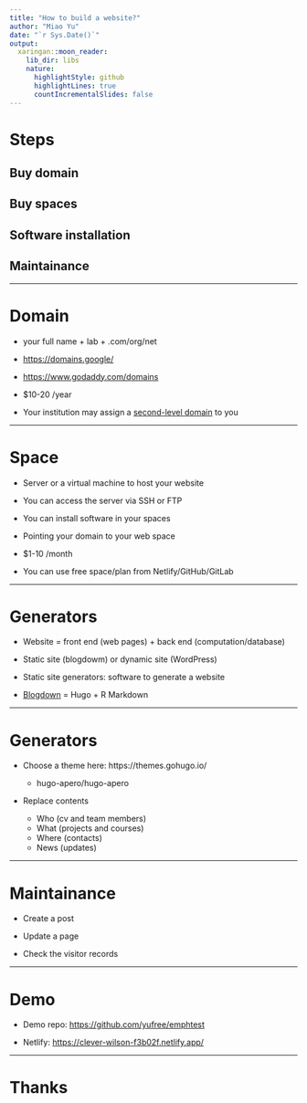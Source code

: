 ```yaml
---
title: "How to build a website?"
author: "Miao Yu"
date: "`r Sys.Date()`"
output:
  xaringan::moon_reader:
    lib_dir: libs
    nature:
      highlightStyle: github
      highlightLines: true
      countIncrementalSlides: false
---
```


# Steps

## Buy domain

## Buy spaces

## Software installation

## Maintainance

---

# Domain

- your full name + lab + .com/org/net

- <https://domains.google/>

- <https://www.godaddy.com/domains>

- $10-20 /year

- Your institution may assign a [second-level domain](https://uwaterloo.ca/pawliszyn-group/) to you

---

# Space

- Server or a virtual machine to host your website

- You can access the server via SSH or FTP

- You can install software in your spaces

- Pointing your domain to your web space

- $1-10 /month

- You can use free space/plan from Netlify/GitHub/GitLab

---

# Generators

- Website = front end (web pages) + back end (computation/database)

- Static site (blogdowm) or dynamic site (WordPress)

- Static site generators: software to generate a website

- [Blogdown](https://bookdown.org/yihui/blogdown/) = Hugo + R Markdown

---

# Generators

- Choose a theme here: https://themes.gohugo.io/

  - hugo-apero/hugo-apero

- Replace contents

  - Who (cv and team members)
  - What (projects and courses)
  - Where (contacts)
  - News (updates)

---

# Maintainance

- Create a post

- Update a page

- Check the visitor records

---

# Demo

- Demo repo: <https://github.com/yufree/emphtest>

- Netlify: <https://clever-wilson-f3b02f.netlify.app/>

---

# Thanks

